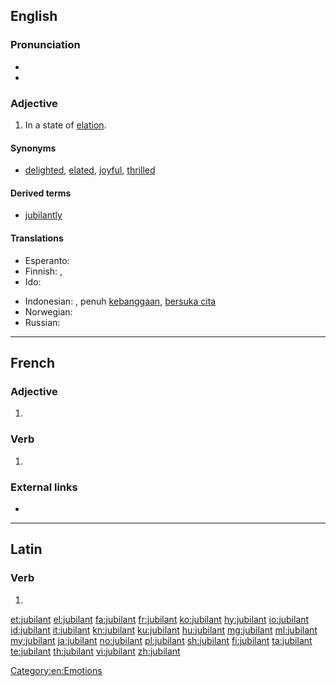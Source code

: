 ==English==

===Pronunciation===
* {{IPA|/ˈdʒu bə lənt/|lang=en}}
* {{audio|En-us-jubilant.ogg|Audio (US)|lang=en}}

===Adjective===
{{en-adj}}

# In a state of [[elation]].

====Synonyms====
* {{sense|in a state of elation}} [[delighted]], [[elated]], [[joyful]], [[thrilled]]

====Derived terms====
* [[jubilantly]]

====Translations====
{{trans-top|In a state of elation}}
* Esperanto: {{t|eo|jubila}}
* Finnish: {{t|fi|riemuitseva}}, {{t+|fi|riemukas}}
* Ido: {{t+|io|joyema}}
{{trans-mid}}
* Indonesian: {{t+|id|bangga}}, penuh [[bangga|kebanggaan]], [[suka cita|bersuka cita]]
* Norwegian: {{qualifier|adv}} {{t|no|jublende}}
* Russian: {{t+|ru|ликующий}}
{{trans-bottom}}

----

==French==

===Adjective===
{{fr-adj}}

# {{l|en|jubilant}}

===Verb===
{{head|fr|present participle}}

# {{present participle of|jubiler|lang=fr|nocat=1}}

===External links===
* {{R:TLFi}}

----

==Latin==

===Verb===
{{la-verb-form|jūbilant}}

# {{inflection of|jūbilō||3|p|pres|actv|indc|lang=la}}

[[Category:en:Emotions]]

[[et:jubilant]]
[[el:jubilant]]
[[fa:jubilant]]
[[fr:jubilant]]
[[ko:jubilant]]
[[hy:jubilant]]
[[io:jubilant]]
[[id:jubilant]]
[[it:jubilant]]
[[kn:jubilant]]
[[ku:jubilant]]
[[hu:jubilant]]
[[mg:jubilant]]
[[ml:jubilant]]
[[my:jubilant]]
[[ja:jubilant]]
[[no:jubilant]]
[[pl:jubilant]]
[[sh:jubilant]]
[[fi:jubilant]]
[[ta:jubilant]]
[[te:jubilant]]
[[th:jubilant]]
[[vi:jubilant]]
[[zh:jubilant]]